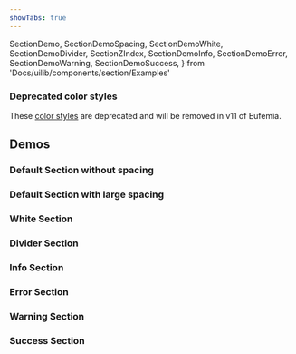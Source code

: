 ```yaml
---
showTabs: true
---
```


  SectionDemo,
  SectionDemoSpacing,
  SectionDemoWhite,
  SectionDemoDivider,
  SectionZIndex,
  SectionDemoInfo,
  SectionDemoError,
  SectionDemoWarning,
  SectionDemoSuccess,
} from 'Docs/uilib/components/section/Examples'

### Deprecated color styles

These [color styles](/uilib/components/section/deprecated/) are deprecated and will be removed in v11 of Eufemia.

## Demos

### Default Section without spacing

<SectionDemo />

### Default Section with large spacing

<SectionDemoSpacing />

### White Section

<SectionDemoWhite />

### Divider Section

<SectionDemoDivider />

### Info Section

<SectionDemoInfo />

### Error Section

<SectionDemoError />

### Warning Section

<SectionDemoWarning />

### Success Section

<SectionDemoSuccess />

<SectionZIndex />
